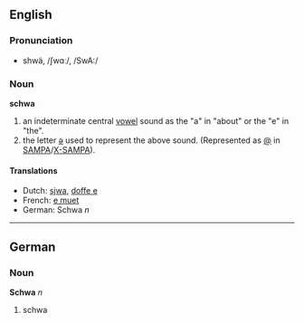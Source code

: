 ==English==
===Pronunciation===
*shwä, /ʃwɑː/, /SwA:/

===Noun===
'''schwa'''

# an indeterminate central [[vowel]] sound as the "a" in "about" or the "e" in "the".
# the letter [[ə]] used to represent the above sound. (Represented as [[@]] in [[SAMPA]]/[[X-SAMPA]]).

====Translations====
*Dutch: [[sjwa]], [[doffe e]]
*French: [[e muet]]
*German: Schwa ''n''

----
==German==
===Noun===
'''Schwa''' ''n''

#schwa